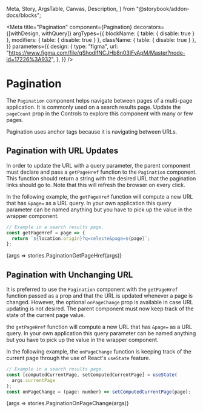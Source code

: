   Meta,
  Story,
  ArgsTable,
  Canvas,
  Description,
} from "@storybook/addon-docs/blocks";

<Meta
  title="Pagination"
  component={Pagination}
  decorators={[withDesign, withQuery]}
  argTypes={{
    blockName: { table: { disable: true } },
    modifiers: { table: { disable: true } },
    className: { table: { disable: true } },
  }}
  parameters={{
    design: {
      type: "figma",
      url:
        "https://www.figma.com/file/qShodlfNCJHb8n03IFyApM/Master?node-id=17226%3A932",
    },
  }}
/>

# Pagination

<Description of={Pagination} />

The `Pagination` component helps navigate between pages of a multi-page
application. It is commonly used on a search results page. Update the `pageCount`
prop in the Controls to explore this component with many or few pages.

Pagination uses anchor tags because it is navigating between URLs.

## Pagination with URL Updates

In order to update the URL with a query parameter, the parent component must
declare and pass a `getPageHref` function to the `Pagination` component. This
function should return a string with the desired URL that the pagination links
should go to. Note that this will refresh the browser on every click.

In the following example, the `getPageHref` function will compute a new URL that
has `&page=` as a URL query. In your own application this query parameter can be
named anything but you have to pick up the value in the wrapper component.

```jsx
// Example in a search results page.
const getPageHref = page => {
  return `${location.origin}?q=celeste&page=${page}`;
};
```

<Canvas withToolbar>
  <Story
    name="Pagination with URL Updates"
    args={{
      currentPage: 4,
      pageCount: 100,
    }}
  >
    {args => stories.PaginationGetPageHref(args)}
  </Story>
</Canvas>

<ArgsTable story="Pagination with URL Updates" />

## Pagination with Unchanging URL

It is preferred to use the `Pagination` component with the `getPageHref`
function passed as a prop and that the URL is updated whenever a page is
changed. However, the optional `onPageChange` prop is available in case URL
updating is not desired. The parent component must now keep track of the state
of the current page value.

the `getPageHref` function will compute a new URL that
has `&page=` as a URL query. In your own application this query parameter can be
named anything but you have to pick up the value in the wrapper component.

In the following example, the `onPageChange` function is keeping track of the
current page through the use of React's `useState` feature.

```jsx
// Example in a search results page.
const [computedCurrentPage, setComputedCurrentPage] = useState(
  args.currentPage
);
const onPageChange = (page: number) => setComputedCurrentPage(page);
```

<Canvas withToolbar>
  <Story
    name="Pagination with Unchanging URL"
    args={{
      currentPage: 7,
      pageCount: 100,
    }}
  >
    {args => stories.PaginationOnPageChange(args)}
  </Story>
</Canvas>
